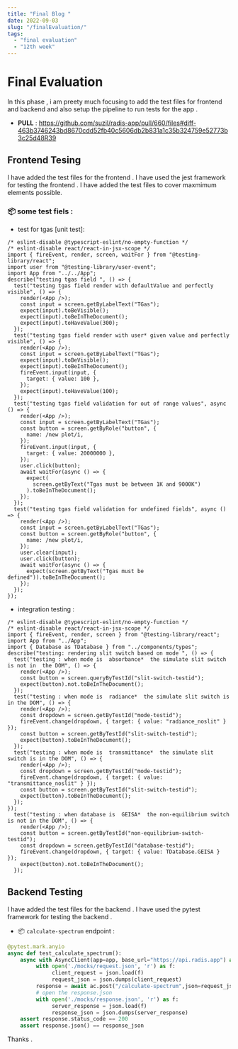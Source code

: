 ```yaml
---
title: "Final Blog "
date: 2022-09-03
slug: "/finalEvaluation/"
tags:
  - "final evaluation"
  - "12th week"
---
```


# Final Evaluation
In this phase , i am preety much focusing to add the test files for frontend and backend and also setup the pipeline to run tests for the app . 
 * **PULL** : https://github.com/suzil/radis-app/pull/660/files#diff-463b3746243bd8670cdd52fb40c5606db2b831a1c35b324759e52773b3c25d48R39
## Frontend Tesing 
I have added the test files for the frontend . I have used the jest framework for testing the frontend . I have added the test files to cover maxmimum elements possible. 

### 📦 some test fiels :
* test for tgas [unit test]:
```tsx
/* eslint-disable @typescript-eslint/no-empty-function */
/* eslint-disable react/react-in-jsx-scope */
import { fireEvent, render, screen, waitFor } from "@testing-library/react";
import user from "@testing-library/user-event";
import App from "../../App";
describe("testing tgas field ", () => {
  test("testing tgas field render with defaultValue and perfectly visible", () => {
    render(<App />);
    const input = screen.getByLabelText("TGas");
    expect(input).toBeVisible();
    expect(input).toBeInTheDocument();
    expect(input).toHaveValue(300);
  });
  test("testing tgas field render with user* given value and perfectly visible", () => {
    render(<App />);
    const input = screen.getByLabelText("TGas");
    expect(input).toBeVisible();
    expect(input).toBeInTheDocument();
    fireEvent.input(input, {
      target: { value: 100 },
    });
    expect(input).toHaveValue(100);
  });
  test("testing tgas field validation for out of range values", async () => {
    render(<App />);
    const input = screen.getByLabelText("TGas");
    const button = screen.getByRole("button", {
      name: /new plot/i,
    });
    fireEvent.input(input, {
      target: { value: 20000000 },
    });
    user.click(button);
    await waitFor(async () => {
      expect(
        screen.getByText("Tgas must be between 1K and 9000K")
      ).toBeInTheDocument();
    });
  });
  test("testing tgas field validation for undefined fields", async () => {
    render(<App />);
    const input = screen.getByLabelText("TGas");
    const button = screen.getByRole("button", {
      name: /new plot/i,
    });
    user.clear(input);
    user.click(button);
    await waitFor(async () => {
      expect(screen.getByText("Tgas must be defined")).toBeInTheDocument();
    });
  });
});
```
* integration testing :

```tsx
/* eslint-disable @typescript-eslint/no-empty-function */
/* eslint-disable react/react-in-jsx-scope */
import { fireEvent, render, screen } from "@testing-library/react";
import App from "../App";
import { Database as TDatabase } from "../components/types";
describe("testing: rendering slit switch based on mode ", () => {
  test("testing : when mode is  absorbance*  the simulate slit switch is not in  the DOM", () => {
    render(<App />);
    const button = screen.queryByTestId("slit-switch-testid");
    expect(button).not.toBeInTheDocument();
  });
  test("testing : when mode is  radiance*  the simulate slit switch is in the DOM", () => {
    render(<App />);
    const dropdown = screen.getByTestId("mode-testid");
    fireEvent.change(dropdown, { target: { value: "radiance_noslit" } });
    const button = screen.getByTestId("slit-switch-testid");
    expect(button).toBeInTheDocument();
  });
  test("testing : when mode is  transmittance*  the simulate slit switch is in the DOM", () => {
    render(<App />);
    const dropdown = screen.getByTestId("mode-testid");
    fireEvent.change(dropdown, { target: { value: "transmittance_noslit" } });
    const button = screen.getByTestId("slit-switch-testid");
    expect(button).toBeInTheDocument();
  });
});
  test("testing : when database is  GEISA*  the non-equilibrium switch is not in the DOM", () => {
    render(<App />);
    const button = screen.getByTestId("non-equilibrium-switch-testid");
    const dropdown = screen.getByTestId("database-testid");
    fireEvent.change(dropdown, { target: { value: TDatabase.GEISA } });
    expect(button).not.toBeInTheDocument();
  });

```

## Backend Testing

I have added the test files for the backend . I have used the pytest framework for testing the backend . 

*  📦 `calculate-spectrum` endpoint :

```python
@pytest.mark.anyio
async def test_calculate_spectrum():
    async with AsyncClient(app=app, base_url="https://api.radis.app") as ac:
         with open('./mocks/request.json', 'r') as f:
              client_request = json.load(f)
              request_json = json.dumps(client_request)
         response = await ac.post("/calculate-spectrum",json=request_json)
         # open the response.json 
         with open('./mocks/response.json', 'r') as f:
              server_response = json.load(f)
              response_json = json.dumps(server_response)
    assert response.status_code == 200
    assert response.json() == response_json

```



Thanks .